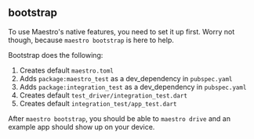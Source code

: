 ## bootstrap

To use Maestro's native features, you need to set it up first. Worry not though,
because `maestro bootstrap` is here to help.

Bootstrap does the following:

1. Creates default `maestro.toml`
2. Adds `package:maestro_test` as a dev_dependency in `pubspec.yaml`
3. Adds `package:integration_test` as a dev_dependency in `pubspec.yaml`
4. Creates default `test_driver/integration_test.dart`
5. Creates default `integration_test/app_test.dart`

After `maestro bootstrap`, you should be able to `maestro drive` and an example
app should show up on your device.
